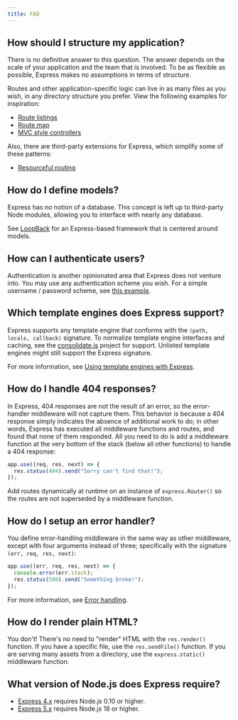 ```yaml
---
title: FAQ
---
```


## How should I structure my application?

There is no definitive answer to this question. The answer depends
on the scale of your application and the team that is involved. To be as
flexible as possible, Express makes no assumptions in terms of structure.

Routes and other application-specific logic can live in as many files
as you wish, in any directory structure you prefer. View the following
examples for inspiration:

- [Route listings](https://github.com/expressjs/express/blob/4.13.1/examples/route-separation/index.js#L32-L47)
- [Route map](https://github.com/expressjs/express/blob/4.13.1/examples/route-map/index.js#L52-L66)
- [MVC style controllers](https://github.com/expressjs/express/tree/master/examples/mvc)

Also, there are third-party extensions for Express, which simplify some of these patterns:

- [Resourceful routing](https://github.com/expressjs/express-resource)

## How do I define models?

Express has no notion of a database. This concept is
left up to third-party Node modules, allowing you to
interface with nearly any database.

See [LoopBack](http://loopback.io) for an Express-based framework that is centered around models.

## How can I authenticate users?

Authentication is another opinionated area that Express does not
venture into. You may use any authentication scheme you wish.
For a simple username / password scheme, see [this example](https://github.com/expressjs/express/tree/master/examples/auth).

## Which template engines does Express support?

Express supports any template engine that conforms with the `(path, locals, callback)` signature.
To normalize template engine interfaces and caching, see the
[consolidate.js](https://github.com/visionmedia/consolidate.js)
project for support. Unlisted template engines might still support the Express signature.

For more information, see [Using template engines with Express](/guide/using-template-engines).

## How do I handle 404 responses?

In Express, 404 responses are not the result of an error, so
the error-handler middleware will not capture them. This behavior is
because a 404 response simply indicates the absence of additional work to do;
in other words, Express has executed all middleware functions and routes,
and found that none of them responded. All you need to
do is add a middleware function at the very bottom of the stack (below all other functions)
to handle a 404 response:

```js
app.use((req, res, next) => {
  res.status(404).send("Sorry can't find that!");
});
```

Add routes dynamically at runtime on an instance of `express.Router()`
so the routes are not superseded by a middleware function.

## How do I setup an error handler?

You define error-handling middleware in the same way as other middleware,
except with four arguments instead of three; specifically with the signature `(err, req, res, next)`:

```js
app.use((err, req, res, next) => {
  console.error(err.stack);
  res.status(500).send("Something broke!");
});
```

For more information, see [Error handling](guide/error-handling).

## How do I render plain HTML?

You don't! There's no need to "render" HTML with the `res.render()` function.
If you have a specific file, use the `res.sendFile()` function.
If you are serving many assets from a directory, use the `express.static()`
middleware function.

## What version of Node.js does Express require?

- [Express 4.x](/4x/api) requires Node.js 0.10 or higher.
- [Express 5.x](/5x/api) requires Node.js 18 or higher.
